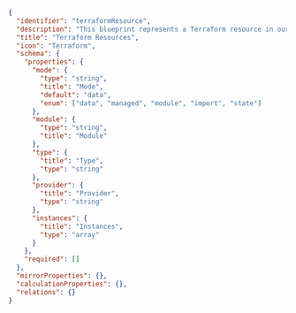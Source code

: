 ```json showLineNumbers
{
  "identifier": "terraformResource",
  "description": "This blueprint represents a Terraform resource in our software catalog",
  "title": "Terraform Resources",
  "icon": "Terraform",
  "schema": {
    "properties": {
      "mode": {
        "type": "string",
        "title": "Mode",
        "default": "data",
        "enum": ["data", "managed", "module", "import", "state"]
      },
      "module": {
        "type": "string",
        "title": "Module"
      },
      "type": {
        "title": "Type",
        "type": "string"
      },
      "provider": {
        "title": "Provider",
        "type": "string"
      },
      "instances": {
        "title": "Instances",
        "type": "array"
      }
    },
    "required": []
  },
  "mirrorProperties": {},
  "calculationProperties": {},
  "relations": {}
}
```

